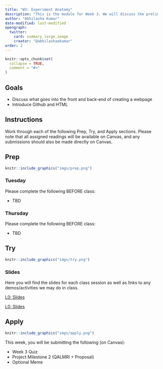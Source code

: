 ```yaml
---
title: "W3: Experiment Anatomy"
description: "This is the module for Week 3. We will discuss the preliminary building blocks of creating an experiment, as well as a framework for maintaining an effective workflow."
author: "Abhilasha Kumar"
date-modified: last-modified
opengraph:
  twitter:
    card: summary_large_image
    creator: "@abhilashaakumar"
order: 2
---
```


```r
knitr::opts_chunk$set(
  collapse = TRUE,
  comment = "#>"
)
```

## Goals

- Discuss what goes into the front and back-end of creating a webpage
- Introduce Github and HTML

## Instructions 

Work through each of the following Prep, Try, and Apply sections. Please note that all assigned readings will be available on Canvas, and any submissions should also be made directly on Canvas.

## Prep 

:::::{.card .border .border-2 .border-info}
:::: {.grid .g-0}
::: {.g-col-3}
:::: {.card-body}

```r
knitr::include_graphics("imgs/prep.png")
```

::::
:::

::: {.g-col-9}
:::: {.card-body}
### Tuesday

Please complete the following BEFORE class:

- TBD

### Thursday

Please complete the following BEFORE class:

- TBD

::::
:::
::::
:::::

## Try {.mt-5}

:::::{.card .border .border-2 .border-info}
:::: {.grid .g-0}
::: {.g-col-3}
:::: {.card-body}

```r
knitr::include_graphics("imgs/try.png")
```

::::
:::

::: {.g-col-9}
:::: {.card-body}

### Slides

Here you will find the slides for each class session as well as links to any demos/activities we may do in class.

<a class="btn btn-outline-info" href="" role="button" target="_blank">L0: Slides</a>

<a class="btn btn-outline-info" href="" role="button" target="_blank">L0: Slides</a>


::::
:::


::::
:::::

## Apply {.mt-5}

:::::{.card .border .border-2 .border-info}
:::: {.grid .g-0}
::: {.g-col-3}
:::: {.card-body}

```r
knitr::include_graphics("imgs/apply.png")
```

::::
:::

::: {.g-col-9}
:::: {.card-body}

This week, you will be submitting the following (on Canvas):

- Week 3 Quiz
- Project Milestone 2 (QALMRI + Proposal)
- Optional Meme
::::
:::


::::
:::::